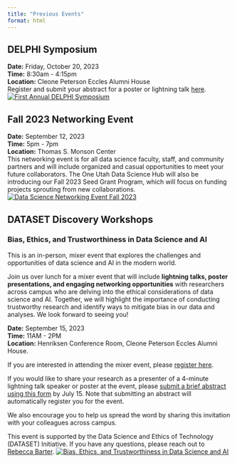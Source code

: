 ```yaml
---
title: "Previous Events"
format: html
---
```



## DELPHI Symposium  
**Date:** Friday, October 20, 2023  
**Time:** 8:30am - 4:15pm  
**Location:** Cleone Peterson Eccles Alumni House  
Register and submit your abstract for a poster or lightning talk [here](https://forms.gle/FuUCPC7J8BXetwEeA). 
[![First Annual DELPHI Symposium](images/DELPHISymposium2023.png)](https://forms.gle/5EZHCyhJNJNPV71s6){target="_blank"}

## Fall 2023 Networking Event
**Date:** September 12, 2023  
**Time:** 5pm - 7pm  
**Location:** Thomas S. Monson Center  
This networking event is for all data science faculty, staff, and community partners and will include organized and casual opportunities to meet your future collaborators. The One Utah Data Science Hub will also be introducing our Fall 2023 Seed Grant Program, which will focus on funding projects sprouting from new collaborations. 
[![Data Science Networking Event Fall 2023](images/SaveTheDate_Networking2023_fullpage.png)](https://forms.gle/YXZC82X7kNpmXoyZ9){target="_blank"}



## DATASET Discovery Workshops
<!--### Multidisciplinary Data Integration for Climate Resilience in the American West
**Hosted by:** PI: Tabitha Benney; Co-PIs: Divya Chandrasekhar, Masood Parvania, John Horel, Manish Parashar  
**Date:** October 19-20, 2023  
**Location:** West Ballroom of the Union  
Additional details forthcoming!
+ Keynote: What is the current and future role of data science in building climate change resilience and advancing adaptative capacity in the western U.S.?
  + Track 1: Critical Infrastructure Systems Data, Masood Parvania and Heather Holmes
  + Track 2: Utilizing Environmental Data, John Horel
  + Track 3: Social and Health Equity and Data Science, Tabitha Benney and Cheryl Pirozzi
  + Track 4: Data Diversity and Challenges of Integration, Manish Parashar and Divya Chandrasekhar -->
  
### Bias, Ethics, and Trustworthiness in Data Science and AI
This is an in-person, mixer event that explores the challenges and opportunities of data science and AI in the modern world. 

Join us over lunch for a mixer event that will include **lightning talks, poster presentations, and engaging networking opportunities** with researchers across campus who are delving into the ethical considerations of data science and AI. Together, we will highlight the importance of conducting trustworthy research and identify ways to mitigate bias in our data and analyses. We look forward to seeing you!

**Date:** September 15, 2023  
**Time:** 11AM - 2PM  
**Location:** Henriksen Conference Room, Cleone Peterson Eccles Alumni House.  

If you are interested in attending the mixer event, please [register here](https://www.eventbrite.com/e/bias-ethics-and-trustworthiness-in-data-science-and-ai-tickets-666914688787).

If you would like to share your research as a presenter of a 4-minute lightning talk speaker or poster at the event, please [submit a brief abstract using this form](https://forms.gle/SgapNEdxRz1cpzJ8A) by July 15. Note that submitting an abstract will automatically register you for the event.

We also encourage you to help us spread the word by sharing this invitation with your colleagues across campus.

This event is supported by the Data Science and Ethics of Technology (DATASET) Initiative. If you have any questions, please reach out to [Rebecca Barter](mailto:rebecca.barter@hsc.utah.edu).
[![Bias, Ethics, and Trustworthiness in Data Science and AI](images/bias_event.png)](https://www.eventbrite.com/e/bias-ethics-and-trustworthiness-in-data-science-and-ai-tickets-666914688787){target="_blank"}